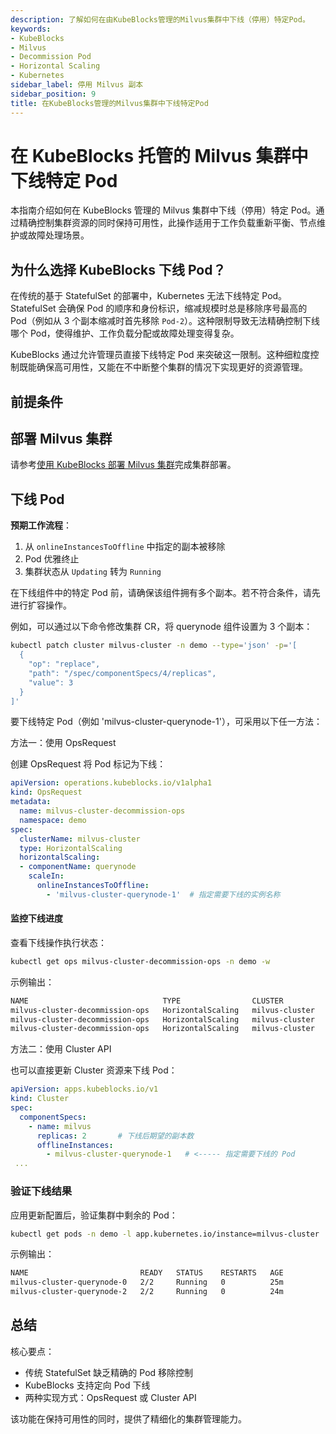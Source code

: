 ```yaml
---
description: 了解如何在由KubeBlocks管理的Milvus集群中下线（停用）特定Pod。
keywords:
- KubeBlocks
- Milvus
- Decommission Pod
- Horizontal Scaling
- Kubernetes
sidebar_label: 停用 Milvus 副本
sidebar_position: 9
title: 在KubeBlocks管理的Milvus集群中下线特定Pod
---
```


# 在 KubeBlocks 托管的 Milvus 集群中下线特定 Pod

本指南介绍如何在 KubeBlocks 管理的 Milvus 集群中下线（停用）特定 Pod。通过精确控制集群资源的同时保持可用性，此操作适用于工作负载重新平衡、节点维护或故障处理场景。

## 为什么选择 KubeBlocks 下线 Pod？

在传统的基于 StatefulSet 的部署中，Kubernetes 无法下线特定 Pod。StatefulSet 会确保 Pod 的顺序和身份标识，缩减规模时总是移除序号最高的 Pod（例如从 3 个副本缩减时首先移除 `Pod-2`）。这种限制导致无法精确控制下线哪个 Pod，使得维护、工作负载分配或故障处理变得复杂。

KubeBlocks 通过允许管理员直接下线特定 Pod 来突破这一限制。这种细粒度控制既能确保高可用性，又能在不中断整个集群的情况下实现更好的资源管理。

## 前提条件


<Prerequisites />

## 部署 Milvus 集群

请参考[使用 KubeBlocks 部署 Milvus 集群](../03-topologies/02-cluster)完成集群部署。

## 下线 Pod

**预期工作流程**：
1. 从 `onlineInstancesToOffline` 中指定的副本被移除
2. Pod 优雅终止
3. 集群状态从 `Updating` 转为 `Running`

在下线组件中的特定 Pod 前，请确保该组件拥有多个副本。若不符合条件，请先进行扩容操作。

例如，可以通过以下命令修改集群 CR，将 querynode 组件设置为 3 个副本：

```bash
kubectl patch cluster milvus-cluster -n demo --type='json' -p='[
  {
    "op": "replace",
    "path": "/spec/componentSpecs/4/replicas",
    "value": 3
  }
]'
```

要下线特定 Pod（例如 'milvus-cluster-querynode-1'），可采用以下任一方法：

<Tabs>

  <TabItem value="opsRequest" label="OpsRequest API" default>

  方法一：使用 OpsRequest

  创建 OpsRequest 将 Pod 标记为下线：

  ```yaml
  apiVersion: operations.kubeblocks.io/v1alpha1
  kind: OpsRequest
  metadata:
    name: milvus-cluster-decommission-ops
    namespace: demo
  spec:
    clusterName: milvus-cluster
    type: HorizontalScaling
    horizontalScaling:
    - componentName: querynode
      scaleIn:
        onlineInstancesToOffline:
          - 'milvus-cluster-querynode-1'  # 指定需要下线的实例名称
  ```

  #### 监控下线进度
  查看下线操作执行状态：

  ```bash
  kubectl get ops milvus-cluster-decommission-ops -n demo -w
  ```
  示例输出：

  ```bash
NAME                              TYPE                CLUSTER          STATUS    PROGRESS   AGE
milvus-cluster-decommission-ops   HorizontalScaling   milvus-cluster   Running   0/1        8s
milvus-cluster-decommission-ops   HorizontalScaling   milvus-cluster   Running   1/1        31s
milvus-cluster-decommission-ops   HorizontalScaling   milvus-cluster   Succeed   1/1        31s
  ```

  </TabItem>

  <TabItem value="ClusterAPI" label="Cluster API">

  方法二：使用 Cluster API

  也可以直接更新 Cluster 资源来下线 Pod：

  ```yaml
  apiVersion: apps.kubeblocks.io/v1
  kind: Cluster
  spec:
    componentSpecs:
      - name: milvus
        replicas: 2       # 下线后期望的副本数
        offlineInstances:
          - milvus-cluster-querynode-1   # <----- 指定需要下线的 Pod
   ...
  ```
  </TabItem>

</Tabs>

### 验证下线结果

应用更新配置后，验证集群中剩余的 Pod：
```bash
kubectl get pods -n demo -l app.kubernetes.io/instance=milvus-cluster
```

示例输出：
```bash
NAME                         READY   STATUS    RESTARTS   AGE
milvus-cluster-querynode-0   2/2     Running   0          25m
milvus-cluster-querynode-2   2/2     Running   0          24m
```

## 总结
核心要点：
- 传统 StatefulSet 缺乏精确的 Pod 移除控制
- KubeBlocks 支持定向 Pod 下线
- 两种实现方式：OpsRequest 或 Cluster API

该功能在保持可用性的同时，提供了精细化的集群管理能力。